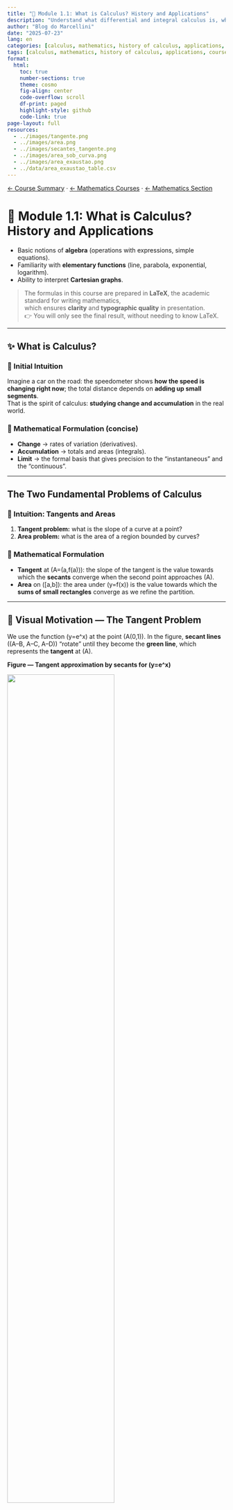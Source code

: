 ```yaml
---
title: "🧠 Module 1.1: What is Calculus? History and Applications"
description: "Understand what differential and integral calculus is, where it came from, and why it is so important."
author: "Blog do Marcellini"
date: "2025-07-23"
lang: en
categories: [calculus, mathematics, history of calculus, applications, courses]
tags: [calculus, mathematics, history of calculus, applications, courses]
format:
  html:
    toc: true
    number-sections: true
    theme: cosmo
    fig-align: center
    code-overflow: scroll
    df-print: paged
    highlight-style: github
    code-link: true
page-layout: full
resources:
  - ../images/tangente.png
  - ../images/area.png
  - ../images/secantes_tangente.png
  - ../images/area_sob_curva.png
  - ../images/area_exaustao.png
  - ../data/area_exaustao_table.csv
---
```


[← Course Summary](../index.qmd) · [← Mathematics Courses](../../index.qmd) · [← Mathematics Section](../../../../mathematics/index.qmd)

# 🧠 Module 1.1: What is Calculus? History and Applications

::: {.callout-tip title="📚 Light Prerequisites"}
- Basic notions of **algebra** (operations with expressions, simple equations).  
- Familiarity with **elementary functions** (line, parabola, exponential, logarithm).  
- Ability to interpret **Cartesian graphs**.  

> The formulas in this course are prepared in **LaTeX**, the academic standard for writing mathematics,  
> which ensures **clarity** and **typographic quality** in presentation.  
> 👉 You will only see the final result, without needing to know LaTeX.
:::

---

## ✨ What is Calculus?

### 🌱 Initial Intuition

Imagine a car on the road: the speedometer shows **how the speed is changing right now**; the total distance depends on **adding up small segments**.  
That is the spirit of calculus: **studying change and accumulation** in the real world.

### 📐 Mathematical Formulation (concise)

- **Change** → rates of variation (derivatives).  
- **Accumulation** → totals and areas (integrals).  
- **Limit** → the formal basis that gives precision to the “instantaneous” and the “continuous”.

---

## The Two Fundamental Problems of Calculus

### 🌱 Intuition: Tangents and Areas

1. **Tangent problem:** what is the slope of a curve at a point?  
2. **Area problem:** what is the area of a region bounded by curves?  

### 📐 Mathematical Formulation

- **Tangent** at \(A=(a,f(a))\): the slope of the tangent is the value towards which the **secants** converge when the second point approaches \(A\).  
- **Area** on \([a,b]\): the area under \(y=f(x)\) is the value towards which the **sums of small rectangles** converge as we refine the partition.

---

## 🔎 Visual Motivation — The Tangent Problem

We use the function \(y=e^x\) at the point \(A(0,1)\). In the figure, **secant lines** \((A–B, A–C, A–D)\) “rotate” until they become the **green line**, which represents the **tangent** at \(A\).

**Figure — Tangent approximation by secants for \(y=e^x\)**

![](../images/tangente.png){fig-align="center" width="70%"}

### 🧮 Mini Numerical Example (without limit notation)

For \(y=e^x\) at \(x=0\), consider the secant between \(x=0\) and \(x=h\).  
The slope of this secant is
\[
m(h)=\frac{e^{h}-e^{0}}{h}=\frac{e^{h}-1}{h}.
\]

Table (illustrative values):

| \(h\)   | Expression of \(m(h)\)               | Approx. value |
|:------:|:-------------------------------------|:-------------:|
| 1      | \(\dfrac{e-1}{1}\)                   | 1.7183        |
| 0.5    | \(\dfrac{e^{0.5}-1}{0.5}\)           | 1.2974        |
| 0.1    | \(\dfrac{e^{0.1}-1}{0.1}\)           | 1.0517        |
| 0.01   | \(\dfrac{e^{0.01}-1}{0.01}\)         | 1.0050        |

📌 Observation: the numerical values show that, **as \(h \to 0\), \(m(h)\) approaches 1**.  
Therefore, the slope of the **tangent line** to the graph of \(y=e^x\) at \(x=0\) is 1.

This is the **tangent problem**, one of the two fundamental problems of calculus.

---

## 🔎 Visual Motivation — The Area Problem (Method of Exhaustion)

Consider a **circle of radius 1**. We inscribe **regular polygons** with \(n\) sides.  
As \(n\) grows, the polygon’s area approaches the **area of the circle** — this is Archimedes’ **method of exhaustion**.

**Figure — Inscribed polygons approximating the area of the circle (R=1)**

![](../images/area_exaustao.png){fig-align="center" width="90%"}

### 🧮 Numerical Example (area of inscribed polygon)

For an \(n\)-sided polygon inscribed in the unit circle, the area is
\[
A_n=\frac{n}{2}\,\sin\!\left(\frac{2\pi}{n}\right).
\]

| \(n\) | \(A_n\)  | \(\pi - A_n\) |
|:----:|:--------:|:-------------:|
| 4    | 2.0000   | 1.1416        |
| 6    | 2.5981   | 0.5435        |
| 12   | 3.0000   | 0.1416        |
| 24   | 3.1058   | 0.0358        |
| 48   | 3.1326   | 0.0090        |
| 96   | 3.1394   | 0.0022        |

📌 **Reminder:** the area of a circle is given by \(\pi r^2\).  
For \(r=1\), the area is \(\pi \approx 3.1416\).  
Thus, the last column of the table shows how the difference \(\pi - A_n\) tends to zero as \(n\) increases.  

[Download table (CSV)](../data/area_exaustao_table.csv)

This reasoning anticipates the **integral** as a tool to measure areas and accumulations — the **area problem**, the other fundamental problem of calculus.

---

## 📜 A Brief History of Calculus

- **Archimedes (3rd century BC):** method of **exhaustion** (areas and volumes) — seed of integral calculus.  
- **Fermat (17th century):** techniques for **tangents** — seed of differential calculus.  
- **Newton (1643–1727):** focused on motion and Physics; called derivatives *fluxions*.  
- **Leibniz (1646–1716):** clear and general notation (symbols we still use today).  

::: {.callout-tip title="Fundamental Theorem of Calculus (idea)"}
Later we will see that **change** (derivatives) and **accumulation** (integrals) are connected by a central result — the **Fundamental Theorem of Calculus** — which unifies the subject.
:::

---

## ✅ Wrapping Up the Introduction

- Calculus answers two universal questions:  
  1) **How fast is something changing right now?** (tangents/derivatives)  
  2) **How much has accumulated over an interval?** (areas/integrals)  
- In this opening, we avoided formal symbols of limits/derivatives/integrals — focusing on **visual and historical intuition**.  
- Formalization will come step by step, always connected to **figures** and **numerical examples**.

---

# 🔗 Navigation

🎯 **Next Post:** 👉 [1.2 Number Sets](1.2-conjuntos.qmd)

[← Course Summary](../index.qmd) · [← Mathematics Courses](../../index.qmd) · 🔝 [Back to Top](1.1-introduction.qmd)

---

*Blog do Marcellini — Exploring Mathematics with Rigor and Beauty.*

:::{.callout-note}
Created by Blog do Marcellini with ❤️ and code.
:::

